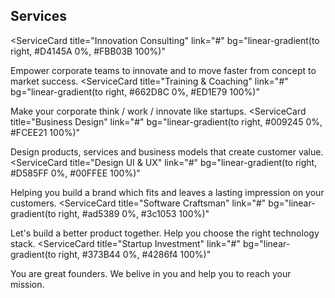 ## Services

<ServiceCard
  title="Innovation Consulting"
  link="#"
  bg="linear-gradient(to right, #D4145A 0%, #FBB03B 100%)"
>
  Empower corporate teams to innovate and to move faster from concept to market
  success.
</ServiceCard>
<ServiceCard
  title="Training & Coaching"
  link="#"
  bg="linear-gradient(to right, #662D8C 0%, #ED1E79 100%)"
>
  Make your corporate think / work / innovate like startups.
</ServiceCard>
<ServiceCard
  title="Business Design"
  link="#"
  bg="linear-gradient(to right, #009245 0%, #FCEE21 100%)"
>
  Design products, services and business models that create customer value.
</ServiceCard>
<ServiceCard
  title="Design UI & UX"
  link="#"
  bg="linear-gradient(to right, #D585FF 0%, #00FFEE 100%)"
>
  Helping you build a brand which fits and leaves a lasting impression on your
  customers.
</ServiceCard>
<ServiceCard
  title="Software Craftsman"
  link="#"
  bg="linear-gradient(to right, #ad5389 0%, #3c1053 100%)"
>
  Let's build a better product together. Help you choose the right technology
  stack.
</ServiceCard>
<ServiceCard
  title="Startup Investment"
  link="#"
  bg="linear-gradient(to right, #373B44 0%, #4286f4 100%)"
>
  You are great founders. We belive in you and help you to reach your mission.
</ServiceCard>
